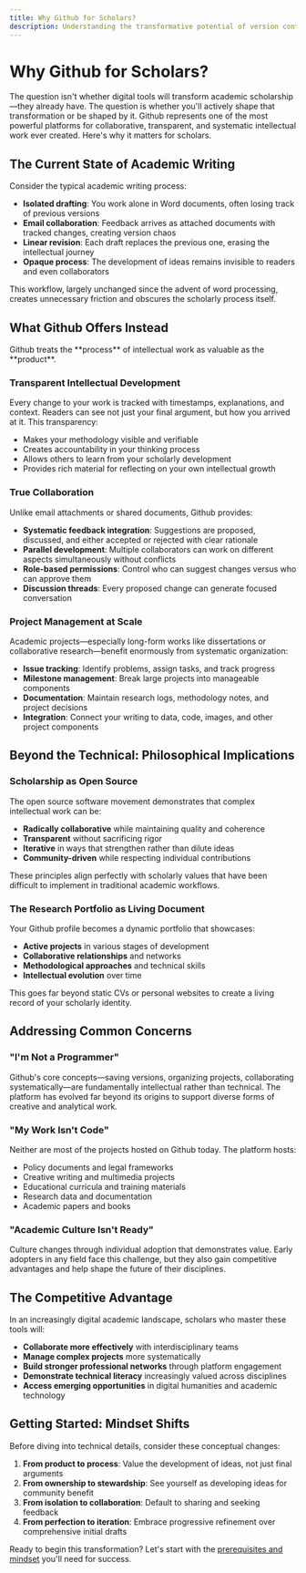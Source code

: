 ```yaml
---
title: Why Github for Scholars?
description: Understanding the transformative potential of version control and collaborative platforms for academic work
---
```



# Why Github for Scholars?

The question isn't whether digital tools will transform academic scholarship—they already have. The question is whether you'll actively shape that transformation or be shaped by it. Github represents one of the most powerful platforms for collaborative, transparent, and systematic intellectual work ever created. Here's why it matters for scholars.

## The Current State of Academic Writing

Consider the typical academic writing process:

- **Isolated drafting**: You work alone in Word documents, often losing track of previous versions
- **Email collaboration**: Feedback arrives as attached documents with tracked changes, creating version chaos
- **Linear revision**: Each draft replaces the previous one, erasing the intellectual journey
- **Opaque process**: The development of ideas remains invisible to readers and even collaborators

This workflow, largely unchanged since the advent of word processing, creates unnecessary friction and obscures the scholarly process itself.

## What Github Offers Instead

<Aside type="tip" title="Core Principle">
Github treats the **process** of intellectual work as valuable as the **product**.
</Aside>

### Transparent Intellectual Development

Every change to your work is tracked with timestamps, explanations, and context. Readers can see not just your final argument, but how you arrived at it. This transparency:

- Makes your methodology visible and verifiable
- Creates accountability in your thinking process
- Allows others to learn from your scholarly development
- Provides rich material for reflecting on your own intellectual growth

### True Collaboration

Unlike email attachments or shared documents, Github provides:

- **Systematic feedback integration**: Suggestions are proposed, discussed, and either accepted or rejected with clear rationale
- **Parallel development**: Multiple collaborators can work on different aspects simultaneously without conflicts
- **Role-based permissions**: Control who can suggest changes versus who can approve them
- **Discussion threads**: Every proposed change can generate focused conversation

### Project Management at Scale

Academic projects—especially long-form works like dissertations or collaborative research—benefit enormously from systematic organization:

- **Issue tracking**: Identify problems, assign tasks, and track progress
- **Milestone management**: Break large projects into manageable components
- **Documentation**: Maintain research logs, methodology notes, and project decisions
- **Integration**: Connect your writing to data, code, images, and other project components

## Beyond the Technical: Philosophical Implications

### Scholarship as Open Source

The open source software movement demonstrates that complex intellectual work can be:

- **Radically collaborative** while maintaining quality and coherence
- **Transparent** without sacrificing rigor
- **Iterative** in ways that strengthen rather than dilute ideas
- **Community-driven** while respecting individual contributions

These principles align perfectly with scholarly values that have been difficult to implement in traditional academic workflows.

### The Research Portfolio as Living Document

Your Github profile becomes a dynamic portfolio that showcases:

- **Active projects** in various stages of development
- **Collaborative relationships** and networks
- **Methodological approaches** and technical skills
- **Intellectual evolution** over time

This goes far beyond static CVs or personal websites to create a living record of your scholarly identity.

## Addressing Common Concerns

### "I'm Not a Programmer"

Github's core concepts—saving versions, organizing projects, collaborating systematically—are fundamentally intellectual rather than technical. The platform has evolved far beyond its origins to support diverse forms of creative and analytical work.

### "My Work Isn't Code"

Neither are most of the projects hosted on Github today. The platform hosts:

- Policy documents and legal frameworks
- Creative writing and multimedia projects
- Educational curricula and training materials
- Research data and documentation
- Academic papers and books

### "Academic Culture Isn't Ready"

Culture changes through individual adoption that demonstrates value. Early adopters in any field face this challenge, but they also gain competitive advantages and help shape the future of their disciplines.

## The Competitive Advantage

In an increasingly digital academic landscape, scholars who master these tools will:

- **Collaborate more effectively** with interdisciplinary teams
- **Manage complex projects** more systematically
- **Build stronger professional networks** through platform engagement
- **Demonstrate technical literacy** increasingly valued across disciplines
- **Access emerging opportunities** in digital humanities and academic technology

## Getting Started: Mindset Shifts

Before diving into technical details, consider these conceptual changes:

1. **From product to process**: Value the development of ideas, not just final arguments
2. **From ownership to stewardship**: See yourself as developing ideas for community benefit
3. **From isolation to collaboration**: Default to sharing and seeking feedback
4. **From perfection to iteration**: Embrace progressive refinement over comprehensive initial drafts

Ready to begin this transformation? Let's start with the [prerequisites and mindset](/prerequisites/) you'll need for success.